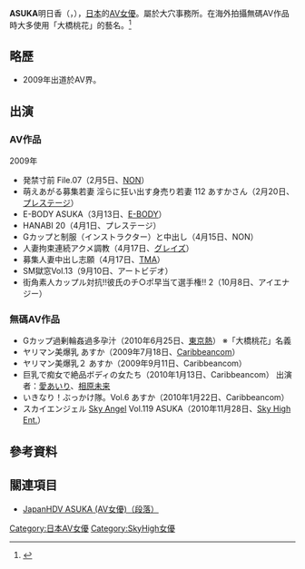 {{BLPsources|time=2022-02-11T23:37:34+00:00}}
{{AV女優|
|モデル名=ASUKA
|ふりがな=あすか
|愛称=
|別名=大橋桃花
|生年=1987
|生月=11
|生日=19
|出身地={{JPN}}
|血液型=
|時点=2009年
|身長=160
|体重=45
|バスト=92
|ウエスト=58
|ヒップ=86
|カップ=F
|股下=
|靴=
|身体備考=
|ジャンル=[[AV|AV]]
|AV出演期間=2009年 -
|活動備考=
|他の活動=
|その他=
}}
'''ASUKA'''明日香（{{lang-ja|あすか}}，{{bd|1987年|11月19日|||}}），[[日本|日本]]的[[AV女優|AV女優]]。屬於大穴事務所。在海外拍攝無碼AV作品時大多使用「大橋桃花」的藝名。<ref>{{cite web|title=第119號天使：ASUKA|url=http://avno1.com/?action-channel-name-viewblogitem-itemid-5313|author=一劍浣春秋|publisher=[http://avno1.com/ avno1.com]|date=2010-11-15|accessdate=2011-01-06|archive-url=https://web.archive.org/web/20101118030108/http://avno1.com/?action-channel-name-viewblogitem-itemid-5313|archive-date=2010-11-18|dead-url=yes}}</ref>

== 略歷 ==
*2009年出道於AV界。

== 出演 ==
=== AV作品 ===
;2009年
* 発禁寸前 File.07（2月5日、[[NON|NON]]）
* 萌えあがる募集若妻 淫らに狂い出す身売り若妻 112 あすかさん（2月20日、[[プレステージ|プレステージ]]）
* E-BODY ASUKA（3月13日、[[E-BODY|E-BODY]]）
* HANABI 20（4月1日、プレステージ）
* Gカップと制服（インストラクター）と中出し（4月15日、NON）
* 人妻拘束連続アクメ調教（4月17日、[[グレイズ|グレイズ]]）
* 募集人妻中出し志願（4月17日、[[トータル・メディア・エージェンシー|TMA]]）
* SM獄窓Vol.13（9月10日、アートビデオ）
* 街角素人カップル対抗!!彼氏のチ○ポ早当て選手権!! 2（10月8日、アイエナジー）

=== 無碼AV作品 ===
* Gカップ過剰輪姦過多孕汁（2010年6月25日、[[東京熱|東京熱]]） ※「大橋桃花」名義
* ヤリマン美爆乳 あすか（2009年7月18日、[[Caribbeancom|Caribbeancom]]）
* ヤリマン美爆乳２ あすか（2009年9月11日、Caribbeancom）
* 巨乳で痴女で絶品ボディの女たち（2010年1月13日、Caribbeancom） 出演者：[[愛あいり|愛あいり]]、[[相原未来|相原未来]]
* いきなり！ぶっかけ隊。Vol.6 あすか（2010年1月22日、Caribbeancom）
* スカイエンジェル [[Sky_Angel|Sky Angel]] Vol.119 ASUKA（2010年11月28日、[[Sky_High_Ent.|Sky High Ent.]]）

== 參考資料 ==
<references/>

== 關連項目 ==
* [https://japanhdv.com/model/asuka/ JapanHDV ASUKA (AV女優)（段落）]{{Wayback|url=https://japanhdv.com/model/asuka/ |date=20161220170028 }}

{{DEFAULTSORT:ASUKA}}
[[Category:日本AV女優|Category:日本AV女優]]
[[Category:SkyHigh女優|Category:SkyHigh女優]]


{{Pornstar-stub}}